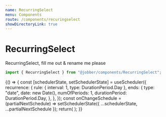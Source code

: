 ```yaml
---
name: RecurringSelect
menu: Components
route: /components/recuringselect
showDirectoryLink: true
---
```



# RecurringSelect

<ComponentStatus stage="ready" responsive="yes" accessible="yes" />

RecurringSelect, fill me out & rename me please

```ts
import { RecurringSelect } from "@jobber/components/RecurringSelect";
```

<Playground>
  {() => {
    const [schedulerState, setSchedulerState] = useScheduler({
      recurrence: {
        rule: { interval: 1, type: DurationPeriod.Day },
        ends: {
          type: "date",
          date: new Date(),
          numOfPeriods: 1,
          durationPeriod: DurationPeriod.Day,
        },
      },
    });
    const onChangeSchedule = (partialNextSchedule) =>
      setSchedulerState({ ...schedulerState, ...partialNextSchedule });
    return(
      <RecurringSelect
        recurrenceRule={schedulerState.recurrence.rule}
        recurrenceEnds={schedulerState.recurrence.ends}
        disabled={false}
        onChange={onChangeSchedule}
      />);
    }}

</Playground>

